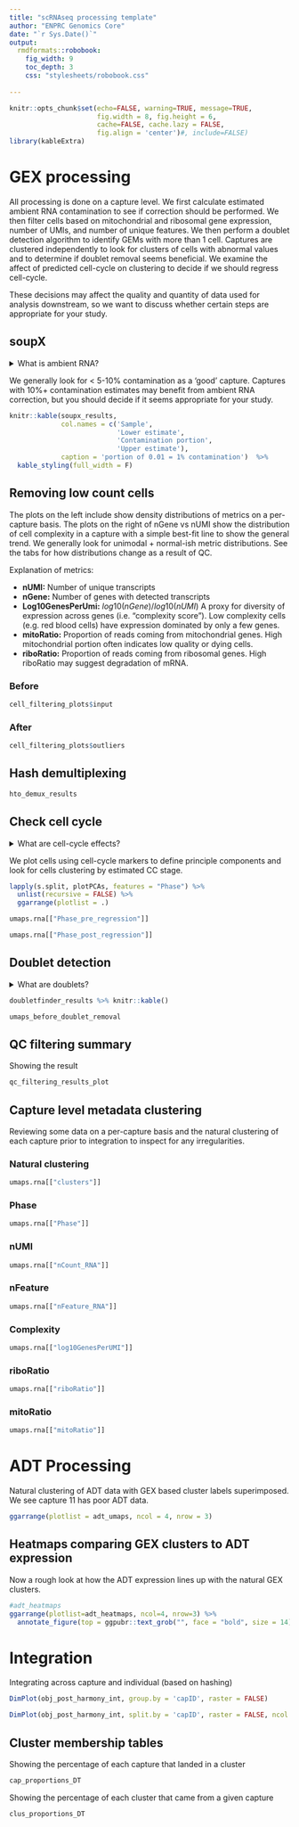 ```yaml
---
title: "scRNAseq processing template"
author: "ENPRC Genomics Core"
date: "`r Sys.Date()`"
output: 
  rmdformats::robobook:
    fig_width: 9
    toc_depth: 3
    css: "stylesheets/robobook.css"
    
---
```


```r
knitr::opts_chunk$set(echo=FALSE, warning=TRUE, message=TRUE,
                      fig.width = 8, fig.height = 6,
                      cache=FALSE, cache.lazy = FALSE,
                      fig.align = 'center')#, include=FALSE)
library(kableExtra)
```

# GEX processing

All processing is done on a capture level. We first calculate estimated ambient 
RNA contamination to see if correction should be performed. We then filter cells
based on mitochondrial and ribosomal gene expression, number of UMIs, and number
of unique features. We then perform a doublet detection algorithm to identify
GEMs with more than 1 cell. Captures are clustered independently to look for 
clusters of cells with abnormal values and to determine if doublet removal seems
beneficial. We examine the affect of predicted cell-cycle on clustering to 
decide if we should regress cell-cycle.

These decisions may affect the quality and quantity of
data used for analysis downstream, so we want to discuss whether certain
steps are appropriate for your study. 

## soupX

<details>

<summary>What is ambient RNA?</summary>

"In droplet based, single cell RNA-seq experiments, there is always a
certain amount of background mRNAs present in the dilution that gets
distributed into the droplets with cells and sequenced along with them.
The net effect of this is to produce a background contamination that
represents expression not from the cell contained within a droplet, but
the solution that contained the cells.

This collection of cell free mRNAs floating in the input solution
(henceforth referred to as "the soup") is created from cells in the
input solution being lysed. Because of this, the soup looks different
for each input solution and strongly resembles the expression pattern
obtained by summing all the individual cells." [taken from SoupX
vignette](https://rawcdn.githack.com/constantAmateur/SoupX/204b602418df12e9fdb4b68775a8b486c6504fe4/inst/doc/pbmcTutorial.html)

Removing ambient RNA can clean input counts, but does represent a
somewhat 'unsupervised' curration of the data that is a bit of a black
box.

[Further
reading](https://academic.oup.com/gigascience/article/9/12/giaa151/6049831)

</details>

We generally look for < 5-10% contamination as a 'good' capture. Captures
with 10%+ contamination estimates may benefit from ambient RNA correction, but
you should decide if it seems appropriate for your study. 

```r
knitr::kable(soupx_results,
             col.names = c('Sample',
                           'Lower estimate',
                           'Contamination portion',
                           'Upper estimate'),
             caption = 'portion of 0.01 = 1% contamination')  %>%
  kable_styling(full_width = F)
```

## Removing low count cells {.tabset}

The plots on the left include show density distributions of metrics on a 
per-capture basis. The plots on the right of nGene vs nUMI
show the distribution of cell complexity in a capture with a simple
best-fit line to show the general trend. We generally look for unimodal + 
normal-ish metric distributions. See the tabs for how distributions change
as a result of QC. 

Explanation of metrics:

-   **nUMI:** Number of unique transcripts
-   **nGene:** Number of genes with detected transcripts
-   **Log10GenesPerUmi:** $log10(nGene)/log10(nUMI)$ A proxy for diversity of expression across genes (i.e. "complexity score"). Low complexity cells (e.g. red blood cells) have expression dominated by only a few genes.
-   **mitoRatio:** Proportion of reads coming from mitochondrial genes.
    High mitochondrial portion often indicates low quality or dying
    cells.
-   **riboRatio:** Proportion of reads coming from ribosomal genes. High
    riboRatio may suggest degradation of mRNA.

### Before

```r
cell_filtering_plots$input
```

### After {.active}

```r
cell_filtering_plots$outliers
```

## Hash demultiplexing

```r
hto_demux_results
```

## Check cell cycle

<details>

<summary>What are cell-cycle effects?</summary>

Cells at different stages of growth can exhibit unique expression
profiles. For some studies, detecting signal between cells of different
stages in not interesting and can confound or obscure results of
interest. A set of cell-cycle marker genes can be used to approximate
growth stage and regress expression data to ignore variance due to cell
cycle.

Note that this is probably not a desirable outcome for studies focusing
on cell differentiation or other inquiries related to cell growth &
cycling.

[Further
reading](https://github.com/hbctraining/scRNA-seq_online/blob/master/lessons/cell_cycle_scoring.md)

</details>

We plot cells using cell-cycle markers to define principle components
and look for cells clustering by estimated CC stage.

```r
lapply(s.split, plotPCAs, features = "Phase") %>%
  unlist(recursive = FALSE) %>%
  ggarrange(plotlist = .)
```

```r
umaps.rna[["Phase_pre_regression"]]
```

```r
umaps.rna[["Phase_post_regression"]]
```


## Doublet detection

<details>

<summary>What are doublets?</summary>

Most single-cell technologies are imperfect at isolating a single-cells.
It is not impossible to have 2 or more cells in the same GEM or well,
where each cell would be tagged with the same barcode. After sequencing,
the shared barcode makes all reads appear to have come from one cell.
This has various negative effects, including obscuring real signal.

Sometimes, real 'biological' doublets can occur with two cells in close
contact. If these are of interest to your study, we may want to consider
not removing doublets.

[Further
reading](https://www.cell.com/cell-systems/fulltext/S2405-4712(19)30073-0)

</details>

```r
doubletfinder_results %>% knitr::kable()
```

```r
umaps_before_doublet_removal
```


## QC filtering summary

Showing the result 

```r
qc_filtering_results_plot
```

## Capture level metadata clustering {.tabset}

Reviewing some data on a per-capture basis and the natural clustering of each
capture prior to integration to inspect for any irregularities. 

### Natural clustering

```r
umaps.rna[["clusters"]]
```

### Phase

```r
umaps.rna[["Phase"]]
```

### nUMI

```r
umaps.rna[["nCount_RNA"]]
```

### nFeature

```r
umaps.rna[["nFeature_RNA"]]
```

### Complexity

```r
umaps.rna[["log10GenesPerUMI"]]
```

### riboRatio

```r
umaps.rna[["riboRatio"]]
```

### mitoRatio

```r
umaps.rna[["mitoRatio"]]
```

# ADT Processing

Natural clustering of ADT data with GEX based cluster labels superimposed.
We see capture 11 has poor ADT data.

```r
ggarrange(plotlist = adt_umaps, ncol = 4, nrow = 3) 
```

## Heatmaps comparing GEX clusters to ADT expression

Now a rough look at how the ADT expression lines up with the natural GEX clusters.

```r
#adt_heatmaps
ggarrange(plotlist=adt_heatmaps, ncol=4, nrow=3) %>%
  annotate_figure(top = ggpubr::text_grob("", face = "bold", size = 14))
```

# Integration

Integrating across capture and individual (based on hashing)

```r
DimPlot(obj_post_harmony_int, group.by = 'capID', raster = FALSE)
```

```r
DimPlot(obj_post_harmony_int, split.by = 'capID', raster = FALSE, ncol = 5)
```

## Cluster membership tables

Showing the percentage of each capture that landed in a cluster

```r
cap_proportions_DT
```

Showing the percentage of each cluster that came from a given capture

```r
clus_proportions_DT
```



